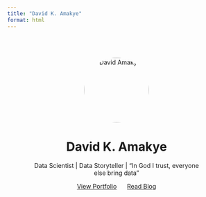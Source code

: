 ```yaml
---
title: "David K. Amakye"
format: html
---
```


<div class="hero" style="text-align:center; padding:50px;">
  <img src="assets/profile.jpeg" alt="David Amakye" style="border-radius:50%; width:150px;">
  <h1>David K. Amakye</h1>
  <p>Data Scientist | Data Storyteller | "In God I trust, everyone else bring data"</p>
  <a href="#portfolio" class="btn" style="margin:10px;">View Portfolio</a>
  <a href="#blog" class="btn" style="margin:10px;">Read Blog</a>
</div>
